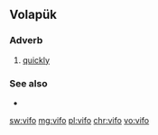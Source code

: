 {{also|vifö}}
==Volapük==

===Adverb===
{{head|vo|adverb}}

# [[quickly]]

===See also===
* {{l|vo|vifiko}}

[[sw:vifo]]
[[mg:vifo]]
[[pl:vifo]]
[[chr:vifo]]
[[vo:vifo]]